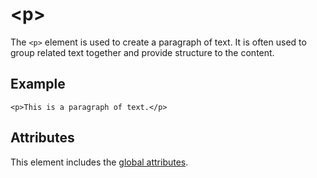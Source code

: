 # \<p>

The `<p>` element is used to create a paragraph of text. It is often used to group related text together and provide structure to the content.

## Example

```ziyy
<p>This is a paragraph of text.</p>
```

## Attributes

This element includes the [global attributes](../globals.mdx).
